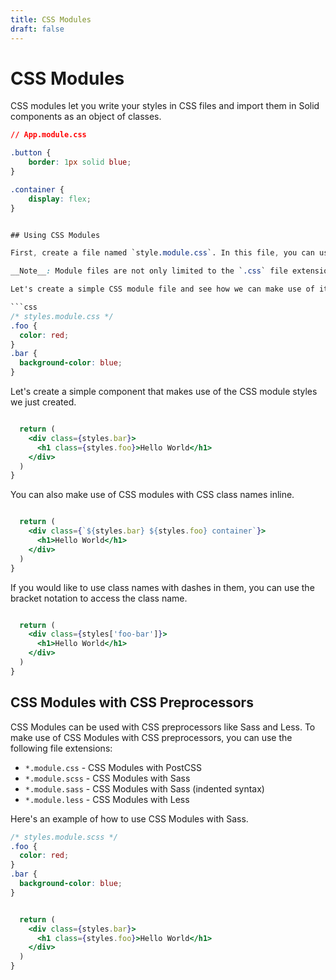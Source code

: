 ```yaml
---
title: CSS Modules
draft: false
---
```



# CSS Modules

CSS modules let you write your styles in CSS files and import them in Solid components as an object of classes. 

```css 
// App.module.css

.button {
	border: 1px solid blue;
}

.container {
	display: flex;
}


## Using CSS Modules 

First, create a file named `style.module.css`. In this file, you can use CSS normally.

__Note__: Module files are not only limited to the `.css` file extension, you can also have `*.module.(scss|sass|css)` file extensions depending on if your project is using a CSS preprocessor.

Let's create a simple CSS module file and see how we can make use of it in our Solid application.

```css 
/* styles.module.css */
.foo {
  color: red;
}
.bar {
  background-color: blue;
}
```

Let's create a simple component that makes use of the CSS module styles we just created. 

```jsx

  return (
    <div class={styles.bar}>
      <h1 class={styles.foo}>Hello World</h1>
    </div>
  )
}
```

You can also make use of CSS modules with CSS class names inline.

```jsx

  return (
    <div class={`${styles.bar} ${styles.foo} container`}>
      <h1>Hello World</h1>
    </div>
  )
}
```

If you would like to use class names with dashes in them, you can use the bracket notation to access the class name.

```jsx

  return (
    <div class={styles['foo-bar']}>
      <h1>Hello World</h1>
    </div>
  )
}
```

## CSS Modules with CSS Preprocessors

CSS Modules can be used with CSS preprocessors like Sass and Less. To make use of CSS Modules with CSS preprocessors, you can use the following file extensions:

- `*.module.css` - CSS Modules with PostCSS
- `*.module.scss` - CSS Modules with Sass
- `*.module.sass` - CSS Modules with Sass (indented syntax)
- `*.module.less` - CSS Modules with Less

Here's an example of how to use CSS Modules with Sass.

```scss
/* styles.module.scss */
.foo {
  color: red;
}
.bar {
  background-color: blue;
}
```

```jsx

  return (
    <div class={styles.bar}>
      <h1 class={styles.foo}>Hello World</h1>
    </div>
  )
}
```
